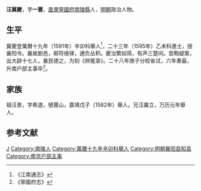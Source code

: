 '''汪冀夔'''，字'''一寰'''，[[直隶|直隶]][[寧國府|寧國府]][[南陵縣|南陵縣]]人，[[明朝|明朝]]政治人物。
 
== 生平 ==
冀夔登萬曆十九年（1591年）辛卯科舉人<ref>《江南通志》</ref>，二十三年（1595年）乙未科進士，授襄阳令。襄故剧邑，邮符络驿，逋负丛积。夔治繁如简，有声三楚间。尝鞫疑案，出大辟十七人，襄民德之，为刻《辨冤录》。二十八年庚子分校省试，六年奏最，升南户部主事卒<ref>《寧國府志》</ref>。

== 家族 ==
祖汪景，字希道，號莆山，嘉靖戊子（1582年）舉人。兄汪冀立，万历元年舉人。

==参考文献==
{{reflist}}

{{萬曆二十三年乙未科殿試金榜}}

{{Authority control}}

{{DEFAULTSORT:Wang汪}}
[[Category:汪姓|J]]
[[Category:南陵人|Category:南陵人]]
[[Category:萬曆十九年辛卯科舉人|Category:萬曆十九年辛卯科舉人]]
[[Category:明朝襄阳县知县|Category:明朝襄阳县知县]]
[[Category:南京户部主事|Category:南京户部主事]]

 
{{明朝官员小作品}}